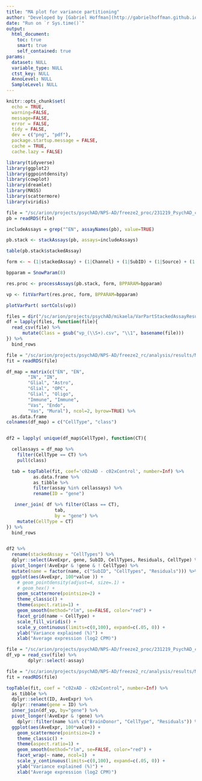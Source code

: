 ```yaml
---
title: "MA plot for variance partitioning"
author: "Developed by [Gabriel Hoffman](http://gabrielhoffman.github.io/)"
date: "Run on `r Sys.time()`"
output: 
  html_document:
    toc: true
    smart: true
    self_contained: true
params:
  dataset: NULL
  variable_type: NULL
  ctst_key: NULL
  AnnoLevel: NULL
  SampleLevel: NULL
---
```



<!---


# cd /Users/gabrielhoffman/workspace/repos/nps_ad/analysis/freeze2/revision

cd /sc/arion/projects/CommonMind/hoffman/NPS-AD/work/nps_ad/analysis/freeze2/revision

system("git pull")
rmarkdown::render("vp.Rmd")

                     
--->

```r
knitr::opts_chunk$set(
  echo = TRUE,
  warning=FALSE,
  message=FALSE,
  error = FALSE,
  tidy = FALSE,
  dev = c("png", "pdf"),
  package.startup.message = FALSE,
  cache = TRUE,
  cache.lazy = FALSE)
```

```r
library(tidyverse)
library(ggplot2)
library(ggpointdensity)
library(cowplot)
library(dreamlet)
library(MASS)
library(scattermore)
library(viridis)
```

```r
file = "/sc/arion/projects/psychAD/NPS-AD/freeze2_proc/231219_PsychAD_capstone_F3/240404_PsychAD_F3_FULL_dx_Channel.pb.rds"
pb = readRDS(file)

includeAssays = grep("^EN", assayNames(pb), value=TRUE)

pb.stack <- stackAssays(pb, assays=includeAssays)

table(pb.stack$stackedAssay)

form <- ~ (1|stackedAssay) + (1|Channel) + (1|SubID) + (1|Source) + (1|Ethnicity) + scale(Age) + (1|Sex) + scale(PMI) + log(n_genes) + percent_mito + mito_genes + ribo_genes + mito_ribo

bpparam = SnowParam(8)

res.proc <- processAssays(pb.stack, form, BPPARAM=bpparam)

vp <- fitVarPart(res.proc, form, BPPARAM=bpparam)

plotVarPart( sortCols(vp))
```


```r
files = dir("/sc/arion/projects/psychAD/mikaela/VarPartStackedAssayResults/", full.names=TRUE)
df = lapply(files, function(file){
  read_csv(file) %>%
      mutate(Class = gsub("vp_(\\S+).csv", "\\1", basename(file)))
}) %>%
  bind_rows

file = "/sc/arion/projects/psychAD/NPS-AD/freeze2_rc/analysis/results/MSSM/MSSM_AD__controls/SubID/class/fit.RDS"
fit = readRDS(file)

df_map = matrix(c("EN", "EN",
        "IN", "IN",
        "Glial", "Astro",
        "Glial", "OPC",
        "Glial", "Oligo",
        "Immune", "Immune",
        "Vas", "Endo",
        "Vas", "Mural"), ncol=2, byrow=TRUE) %>%
  as.data.frame
colnames(df_map) = c("CellType", "class")


df2 = lapply( unique(df_map$CellType), function(CT){

  cellassays = df_map %>% 
    filter(CellType == CT) %>%
    pull(class)

  tab = topTable(fit, coef='c02xAD - c02xControl', number=Inf) %>%
          as.data.frame %>%
          as_tibble %>%
          filter(assay %in% cellassays) %>%
          rename(ID = "gene")

   inner_join( df %>% filter(Class == CT),
                  tab,
                  by = "gene") %>%
    mutate(CellType = CT)
}) %>%
  bind_rows


df2 %>%
  rename(stackedAssay = "CellTypes") %>%
  dplyr::select(AveExpr, gene, SubID, CellTypes, Residuals, CellType) %>%
  pivot_longer(!AveExpr & !gene & ! CellType) %>%
  mutate(name = factor(name, c("SubID", "CellTypes", "Residuals"))) %>%
  ggplot(aes(AveExpr, 100*value )) +
    # geom_pointdensity(adjust=4, size=.1) +
    # geom_hex() +
    geom_scattermore(pointsize=2) +
    theme_classic() +
    theme(aspect.ratio=1) +
    geom_smooth(method="rlm", se=FALSE, color="red") +
    facet_grid(name ~ CellType) +
    scale_fill_viridis() +
    scale_y_continuous(limits=c(0,100), expand=c(.05, 0)) +
    ylab("Variance explained (%)") +
    xlab("Average expression (log2 CPM)")
```


```r
file = "/sc/arion/projects/psychAD/NPS-AD/freeze2_proc/231219_PsychAD_capstone_F3/240404_PsychAD_F3_FULL_dx_Channel_vp.csv"
df_vp = read_csv(file) %>%
        dplyr::select(-assay)

file = "/sc/arion/projects/psychAD/NPS-AD/freeze2_rc/analysis/results/MSSM/MSSM_AD__controls/SubID/bulk/fit.RDS"
fit = readRDS(file)

topTable(fit, coef = "c02xAD - c02xControl", number=Inf) %>%
  as_tibble %>%
  dplyr::select(ID, AveExpr) %>%
  dplyr::rename(gene = ID) %>%
  inner_join(df_vp, by="gene") %>%  
  pivot_longer(!AveExpr & !gene) %>%
    dplyr::filter(name %in% c("BrainDonor", "CellType", "Residuals")) %>%
  ggplot(aes(AveExpr, 100*value)) +    
    geom_scattermore(pointsize=2) +
    theme_classic() +
    theme(aspect.ratio=1) +
    geom_smooth(method="rlm", se=FALSE, color="red") +
    facet_wrap(~ name, ncol=1)  +
    scale_y_continuous(limits=c(0,100), expand=c(.05, 0)) +
    ylab("Variance explained (%)") +
    xlab("Average expression (log2 CPM)")
```






